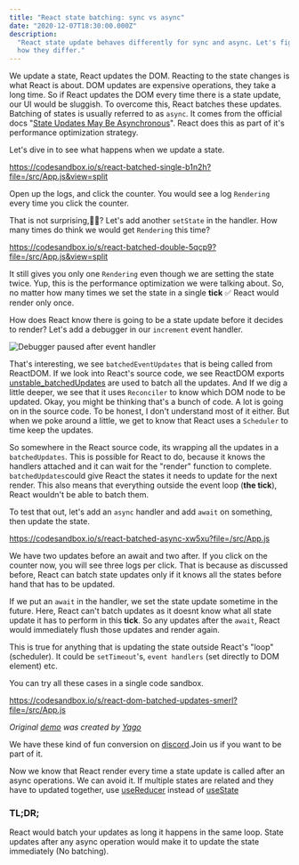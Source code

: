 ```yaml
---
title: "React state batching: sync vs async"
date: "2020-12-07T18:30:00.000Z"
description:
  "React state update behaves differently for sync and async. Let's figure out
  how they differ."
---
```


We update a state, React updates the DOM. Reacting to the state changes is what
React is about. DOM updates are expensive operations, they take a long time. So
if React updates the DOM every time there is a state update, our UI would be
sluggish. To overcome this, React batches these updates. Batching of states is
usually referred to as `async`. It comes from the official docs
"[State Updates May Be Asynchronous](https://reactjs.org/docs/state-and-lifecycle.html#state-updates-may-be-asynchronous)".
React does this as part of it's performance optimization strategy.

Let's dive in to see what happens when we update a state.

https://codesandbox.io/s/react-batched-single-b1n2h?file=/src/App.js&view=split

Open up the logs, and click the counter. You would see a log `Rendering` every
time you click the counter.

That is not surprising,🙆‍♂️? Let's add another `setState` in the handler. How many
times do think we would get `Rendering` this time?

https://codesandbox.io/s/react-batched-double-5qcp9?file=/src/App.js&view=split

It still gives you only one `Rendering` even though we are setting the state
twice. Yup, this is the performance optimization we were talking about. So, no
matter how many times we set the state in a single **tick** ✅ React would
render only once.

How does React know there is going to be a state update before it decides to
render? Let's add a debugger in our `increment` event handler.

![Debugger paused after event handler](./images/Screenshot_batched_updates.png)

That's interesting, we see `batchedEventUpdates` that is being called from
ReactDOM. If we look into React's source code, we see ReactDOM exports
[unstable_batchedUpdates](https://github.com/facebook/react/blob/4c7036e807fa18a3e21a5182983c7c0f05c5936e/packages/react-dom/index.stable.js#L12)
are used to batch all the updates. And If we dig a little deeper, we see that it
uses `Reconciler` to know which DOM node to be updated. Okay, you might be
thinking that's a bunch of code. A lot is going on in the source code. To be
honest, I don't understand most of it either. But when we poke around a little,
we get to know that React uses a `Scheduler` to time keep the updates.

So somewhere in the React source code, its wrapping all the updates in a
`batchedUpdates`. This is possible for React to do, because it knows the
handlers attached and it can wait for the "render" function to complete.
`batchedUpdates`could give React the states it needs to update for the next
render. This also means that everything outside the event loop (**the tick**),
React wouldn't be able to batch them.

To test that out, let's add an `async` handler and add `await` on something,
then update the state.

https://codesandbox.io/s/react-batched-async-xw5xu?file=/src/App.js

We have two updates before an await and two after. If you click on the counter
now, you will see three logs per click. That is because as discussed before,
React can batch state updates only if it knows all the states before hand that
has to be updated.

If we put an `await` in the handler, we set the state update sometime in the
future. Here, React can't batch updates as it doesnt know what all state update
it has to perform in this **tick**. So any updates after the `await`, React
would immediately flush those updates and render again.

This is true for anything that is updating the state outside React's "loop"
(scheduler). It could be `setTimeout`'s, `event handlers` (set directly to DOM
element) etc.

You can try all these cases in a single code sandbox.

https://codesandbox.io/s/react-dom-batched-updates-smerl?file=/src/App.js

_Original
[demo](https://codesandbox.io/s/react-dom-batched-updates-6b61f?file=/src/App.js)
was created by [Yago](https://twitter.com/yagopereiraaz)_

We have these kind of fun conversion on
[discord](https://discord.gg/GBeVchET).Join us if you want to be part of it.

Now we know that React render every time a state update is called after an async
operations. We can avoid it. If multiple states are related and they have to
updated together, use
[useReducer](https://reactjs.org/docs/hooks-reference.html#usereducer) instead
of [useState](https://reactjs.org/docs/hooks-reference.html#usestate)

### TL;DR;

React would batch your updates as long it happens in the same loop. State
updates after any async operation would make it to update the state immediately
(No batching).
